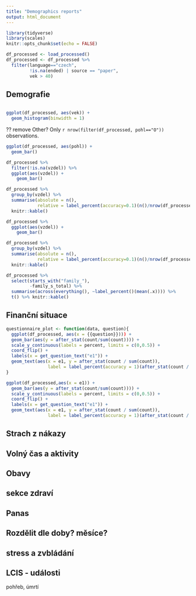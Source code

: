 ```yaml
---
title: "Demographics reports"
output: html_document
---
```


```r
library(tidyverse)
library(scales)
knitr::opts_chunk$set(echo = FALSE)
```

```r
df_processed <- load_processed()
df_processed <- df_processed %>%
  filter(language=="czech",
         !is.na(ended) | source == "paper",
         vek > 40)
```

## Demografie
```r

```

```r
ggplot(df_processed, aes(vek)) +
  geom_histogram(binwidth = 1)
```

?? remove Other? Only `r nrow(filter(df_processed, pohl=="O"))` observations.
```r
ggplot(df_processed, aes(pohl)) + 
  geom_bar()
```

```r
df_processed %>%
  filter(!is.na(vzdel)) %>%
  ggplot(aes(vzdel)) +
    geom_bar()

df_processed %>%
  group_by(vzdel) %>%
  summarise(absolute = n(),
            relative = label_percent(accuracy=0.1)(n()/nrow(df_processed))) %>%
  knitr::kable()
```

```r
df_processed %>%
  ggplot(aes(vzdel)) +
    geom_bar()

df_processed %>%
  group_by(vzdel) %>%
  summarise(absolute = n(),
            relative = label_percent(accuracy=0.1)(n()/nrow(df_processed))) %>%
  knitr::kable()
```

```r
df_processed %>%
  select(starts_with("family_"),
         -family_s_total) %>%
  summarise(across(everything(), ~label_percent()(mean(.x)))) %>%
  t() %>% knitr::kable()
```
## Finanční situace
```r
questionnaire_plot <- function(data, question){
  ggplot(df_processed, aes(x = {{question}}))) +
  geom_bar(aes(y = after_stat(count/sum(count)))) +
  scale_y_continuous(labels = percent, limits = c(0,0.5)) +
  coord_flip() +
  labels(x = get_question_text("e1")) +
  geom_text(aes(x = e1, y = after_stat(count / sum(count)),
                label = label_percent(accuracy = 1)(after_stat(count / sum(count)))), stat="count", hjust=-0.1)
}
```


```r
ggplot(df_processed,aes(x = e1)) +
  geom_bar(aes(y = after_stat(count/sum(count)))) +
  scale_y_continuous(labels = percent, limits = c(0,0.5)) +
  coord_flip() +
  labels(x = get_question_text("e1")) +
  geom_text(aes(x = e1, y = after_stat(count / sum(count)),
                label = label_percent(accuracy = 1)(after_stat(count / sum(count)))), stat="count", hjust=-0.1)
```







## Strach z nákazy

## Volný čas a aktivity

## Obavy

## sekce zdraví

## Panas

## Rozdělit dle doby? měsíce?

## stress a zvbládání

## LCIS - události
pohřeb, úmrtí


